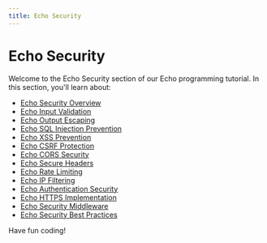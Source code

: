 ```yaml
---
title: Echo Security
---
```


# Echo Security

Welcome to the Echo Security section of our Echo programming tutorial. In this section, you'll learn about:

- [Echo Security Overview](./0-echo-security-overview.mdx)
- [Echo Input Validation](./1-echo-input-validation.mdx)
- [Echo Output Escaping](./2-echo-output-escaping.mdx)
- [Echo SQL Injection Prevention](./3-echo-sql-injection-prevention.mdx)
- [Echo XSS Prevention](./4-echo-xss-prevention.mdx)
- [Echo CSRF Protection](./5-echo-csrf-protection.mdx)
- [Echo CORS Security](./6-echo-cors-security.mdx)
- [Echo Secure Headers](./7-echo-secure-headers.mdx)
- [Echo Rate Limiting](./8-echo-rate-limiting.mdx)
- [Echo IP Filtering](./9-echo-ip-filtering.mdx)
- [Echo Authentication Security](./10-echo-authentication-security.mdx)
- [Echo HTTPS Implementation](./11-echo-https-implementation.mdx)
- [Echo Security Middleware](./12-echo-security-middleware.mdx)
- [Echo Security Best Practices](./13-echo-security-best-practices.mdx)

Have fun coding!